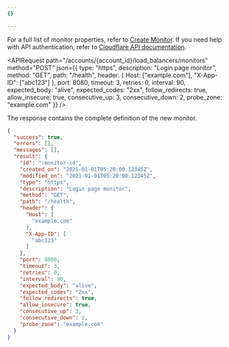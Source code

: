 ```yaml
---
{}

---
```



For a full list of monitor properties, refer to [Create Monitor](/api/resources/load_balancers/subresources/monitors/methods/create/). If you need help with API authentication, refer to [Cloudflare API documentation](/fundamentals/api/).

<APIRequest
  path="/accounts/{account_id}/load_balancers/monitors"
  method="POST"
  json={{
    type: "https",
    description: "Login page monitor",
    method: "GET",
    path: "/health",
    header: {
      Host: ["example.com"],
      "X-App-ID": ["abc123"]
    },
    port: 8080,
    timeout: 3,
    retries: 0,
    interval: 90,
    expected_body: "alive",
    expected_codes: "2xx",
    follow_redirects: true,
    allow_insecure: true,
    consecutive_up: 3,
    consecutive_down: 2,
    probe_zone: "example.com"
  }}
/>

The response contains the complete definition of the new monitor.

```json title="Response"
{
  "success": true,
  "errors": [],
  "messages": [],
  "result": {
    "id": ":monitor-id",
    "created_on": "2021-01-01T05:20:00.12345Z",
    "modified_on": "2021-01-01T05:20:00.12345Z",
    "type": "https",
    "description": "Login page monitor",
    "method": "GET",
    "path": "/health",
    "header": {
      "Host": [
        "example.com"
      ],
      "X-App-ID": [
        "abc123"
      ]
    },
    "port": 8080,
    "timeout": 3,
    "retries": 0,
    "interval": 90,
    "expected_body": "alive",
    "expected_codes": "2xx",
    "follow_redirects": true,
    "allow_insecure": true,
    "consecutive_up": 3,
    "consecutive_down": 2,
    "probe_zone": "example.com"
  }
}
```

